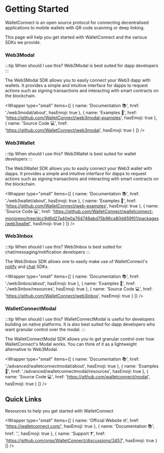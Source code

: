 
# Getting Started

WalletConnect is an open source protocol for connecting decentralised applications to mobile wallets with QR code scanning or deep linking.

This page will help you get started with WalletConnect and the various SDKs we provide.

<CloudBanner />

### Web3Modal

:::tip When should I use this?
Web3Modal is best suited for dapp developers
:::

The Web3Modal SDK allows you to easily connect your Web3 dapp with wallets. It provides a simple and intuitive interface for dapps to request actions such as signing transactions and interacting with smart contracts on the blockchain.

<Wrapper
  type="small"
  items={[
    {
      name: 'Documentation 📚',
      href: './web3modal/about',
      hasEmoji: true
    },
    {
      name: 'Examples 🔬',
      href: 'https://github.com/WalletConnect/web3modal-examples',
      hasEmoji: true
    },
    {
      name: 'Source Code 💻',
      href: 'https://github.com/WalletConnect/web3modal',
      hasEmoji: true
    }
  ]}
/>

### Web3Wallet

:::tip When should I use this?
Web3Wallet is best suited for wallet developers
:::

The Web3Wallet SDK allows you to easily connect your Web3 wallet with dapps. It provides a simple and intuitive interface for dapps to request actions such as signing transactions and interacting with smart contracts on the blockchain.

<Wrapper
  type="small"
  items={[
    {
      name: 'Documentation 📚',
      href: './web3wallet/about',
      hasEmoji: true
    },
    {
      name: 'Examples 🔬',
      href: 'https://github.com/WalletConnect/web-examples',
      hasEmoji: true
    },
    {
      name: 'Source Code 💻',
      href: 'https://github.com/WalletConnect/walletconnect-monorepo/tree/dcc9d6d27a40e0a764748abd75b96ca80d459f01/packages/web3wallet',
      hasEmoji: true
    }
  ]}
/>

### Web3Inbox

:::tip When should I use this?
Web3Inbox is best suited for chat/messaging/notification developers
:::

The Web3Inbox SDK allows one to easily make use of WalletConnect's [notify](https://specs.walletconnect.com/2.0/specs/clients/notify/client-api) and [chat](https://specs.walletconnect.com/2.0//specs/clients/chat/client-api.md) SDKs.

<Wrapper
  type="small"
  items={[
    {
      name: 'Documentation 📚',
      href: './web3inbox/about',
      hasEmoji: true
    },
    {
      name: 'Examples 🔬',
      href: './web3inbox/resources',
      hasEmoji: true
    },
    {
      name: 'Source Code 💻',
      href: 'https://github.com/WalletConnect/web3inbox',
      hasEmoji: true
    }
  ]}
/>

### WalletConnectModal

:::tip When should I use this?
WalletConnectModal is useful for developers building on native platforms. It is also best suited for dapp developers who want granular control over the modal.
:::

The WalletConnectModal SDK allows you to get granular control over how WalletConnect's Modal works. You can think of it as a lightweight alternative to Web3Modal.

<Wrapper
  type="small"
  items={[
    {
      name: 'Documentation 📚',
      href: './advanced/walletconnectmodal/about',
      hasEmoji: true
    },
    {
      name: 'Examples 🔬',
      href: './advanced/walletconnectmodal/resources',
      hasEmoji: true
    },
    {
      name: 'Source Code 💻',
      href: 'https://github.com/walletconnect/modal',
      hasEmoji: true
    }
  ]}
/>

## Quick Links

Resources to help you get started with WalletConnect

<Wrapper
  type="small"
  items={[
    {
      name: 'Official Website 🌐',
      href: 'https://walletconnect.com/',
      hasEmoji: true
    },
    {
      name: 'Documentation 📚',
      href: '.',
      hasEmoji: true
    },
    {
      name: 'Support ❓',
      href: 'https://github.com/orgs/WalletConnect/discussions/3457',
      hasEmoji: true
    }
  ]}
/>
